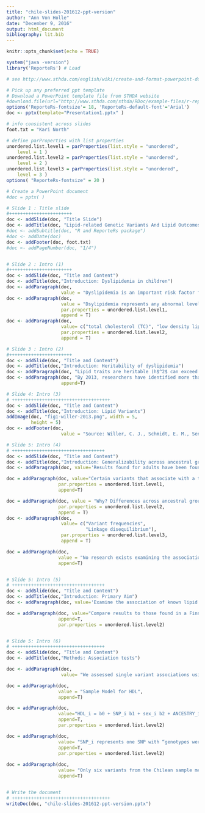```yaml
---
title: "chile-slides-201612-ppt-version"
author: "Ann Von Holle"
date: "December 9, 2016"
output: html_document
bibliography: lit.bib
---
```


```r
knitr::opts_chunk$set(echo = TRUE)

system("java -version")
library('ReporteRs') # Load

```

```r
# see http://www.sthda.com/english/wiki/create-and-format-powerpoint-documents-from-r-software for more info

# Pick up any preferred ppt template
# Download a PowerPoint template file from STHDA website
#download.file(url="http://www.sthda.com/sthda/RDoc/example-files/r-reporters-powerpoint-template.pptx", destfile="r-reporters-powerpoint-template.pptx", quiet=TRUE)
options('ReporteRs-fontsize'= 18, 'ReporteRs-default-font'='Arial')
doc <- pptx(template="Presentation1.pptx" )

# info consistent across slides
foot.txt = "Kari North"

# define parProperties with list properties
unordered.list.level1 = parProperties(list.style = "unordered", 
	level = 1 )
unordered.list.level2 = parProperties(list.style = "unordered", 
	level = 2 )
unordered.list.level3 = parProperties(list.style = "unordered", 
	level = 3 )
options( "ReporteRs-fontsize" = 20 )

# Create a PowerPoint document
#doc = pptx( )

# Slide 1 : Title slide
#+++++++++++++++++++++++
doc <- addSlide(doc, "Title Slide")
doc <- addTitle(doc, "Lipid-related Genetic Variants And Lipid Outcomes In A Cohort Of Chilean Children")
#doc <- addSubtitle(doc, "R and ReporteRs package")
#doc <- addDate(doc)
doc <- addFooter(doc, foot.txt)
#doc <- addPageNumber(doc, "1/4")


# Slide 2 : Intro (1)
#+++++++++++++++++++++++
doc <- addSlide(doc, "Title and Content")
doc <- addTitle(doc,"Introduction: Dyslipidemia in children")
doc <- addParagraph(doc, 
                    value = "Dyslipidemia is an important risk factor for chronic cardiometabolic diseases.")
doc <- addParagraph(doc,
                    value = "Dsylipidemia represents any abnormal levels of lipid, lipoprotein, or apolipoprotein factors [@kwiterovich_clinical_2008], including:",
                    par.properties = unordered.list.level1,
                    append = T)
doc <- addParagraph(doc, 
                    value= c("total cholesterol (TC)", "low density lipoprotein cholesterol (LDL-C)", "triglycerides (TG)", 'high density lipoprotein choleseterol (HDL-C)'),
                    par.properties = unordered.list.level2,
                    append = T)

# Slide 3 : Intro (2)
#+++++++++++++++++++++++
doc <- addSlide(doc, "Title and Content")
doc <- addTitle(doc,"Introduction: Heritability of dyslipidemia")
doc <- addParagraph(doc, "Lipid traits are heritable (h$^2$ can exceed 0.50) [@goode_heritability_2007] and strongly associated with cardiovascular disease sustaining strong interest in genetic research.")
doc <- addParagraph(doc, "By 2013, researchers have identified more than 150 established loci influencing lipid levels in adults [@willer_discovery_2013].",
                    append=T)

# Slide 4: Intro (3)
# ++++++++++++++++++++++++++++++++++++
doc <- addSlide(doc, "Title and Content")
doc <- addTitle(doc,"Introduction: Lipid Variants")
addImage(doc, "fig1-willer-2013.png", width = 5,
         height = 5)
doc <- addFooter(doc, 
                    value = "Source: Willer, C. J., Schmidt, E. M., Sengupta, S., Peloso, G. M., Gustafsson, S., Kanoni, S., Abecasis, G. R. (2013). Discovery and refinement of loci associated with lipid levels. Nature Genetics, 45(11), 1274–1283. https://doi.org/10.1038/ng.2797.")

# Slide 5: Intro (4)
# ++++++++++++++++++++++++++++++++++
doc <- addSlide(doc, "Title and Content")
doc <- addTitle(doc,"Introduction: Generalizability across ancestral groups")
doc <- addParagraph(doc, value='Results found for adults have been found to generalize to children in a Finnish population [@tikkanen_association_2011; @buscot_combined_2016].')

doc = addParagraph(doc, value="Certain variants that associate with a trait such as dyslipdemia in one ancestral group may not associate in other groups [@carlson_generalization_2013].",
                   par.properties = unordered.list.level1,
                   append=T)

doc = addParagraph(doc, value = "Why? Differences across ancestral groups include:",
                   par.properties = unordered.list.level2,
                   append = T)
doc <- addParagraph(doc, 
                    value= c("Variant frequencies",
                             "Linkage disequilibrium"),
                    par.properties = unordered.list.level3,
                    append = T)

doc = addParagraph(doc,
                   value = "No research exists examining the association between genetic variants and dyslipidemia studies in Hispanic/Latino (HL) children",
                   append=T)


# Slide 5: Intro (5)
# ++++++++++++++++++++++++++++++++++
doc <- addSlide(doc, "Title and Content")
doc <- addTitle(doc,"Introduction: Primary Aim")
doc <- addParagraph(doc, value='Examine the association of known lipid variants with lipid traits identified in large study of adult participants from a Chilean infancy cohort of primarily European-descent.')

doc = addParagraph(doc, value="Compare results to those found in a Finnish population.",
                   append=T,
                   par.properties = unordered.list.level2)


# Slide 5: Intro (6)
# ++++++++++++++++++++++++++++++++++
doc <- addSlide(doc, "Title and Content")
doc <- addTitle(doc,"Methods: Association tests")

doc <- addParagraph(doc, 
                    value= "We assessed single variant associations using linear regression for high density lipoprotein cholesterol (HDL-C), low density lipoprotein cholesterol (LDL-C) and triglycerides (TG), assuming an additive genetic model, adjusted for sex and ancestry (via principal components).")

doc = addParagraph(doc,
                   value = "Sample Model for HDL",
                   append=T)

doc = addParagraph(doc,
                   value="HDL_i = b0 + SNP_i b1 + sex_i b2 + ANCESTRY_i B + e_i", # Note: won't take greek letters or latex values
                   append=T,
                   par.properties = unordered.list.level2)

doc = addParagraph(doc,
                   value= "SNP_i represents one SNP with “genotypes were coded as 0, 1, or 2 when directly genotyped or as a predicted allele dosage (range, 0–2) when imputed.” [@tikkanen_association_2011]",
                   append=T,
                   par.properties = unordered.list.level2)
    
doc = addParagraph(doc,
                   value= "Only six variants from the Chilean sample met the a priori threshold of power > 0.8 to detect an association based on effect sizes from GWAS [@teslovich_biological_2010].",
                   append=T)


# Write the document 
# ++++++++++++++++++++++++++++++++++++
writeDoc(doc, "chile-slides-201612-ppt-version.pptx")
```


